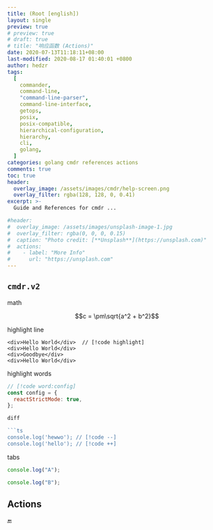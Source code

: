 ```yaml
---
title: (Root [english])
layout: single
preview: true
# preview: true
# draft: true
# title: "响应函数 (Actions)"
date: 2020-07-13T11:18:11+08:00
last-modified: 2020-08-17 01:40:01 +0800
author: hedzr
tags:
  [
    commander,
    command-line,
    "command-line-parser",
    command-line-interface,
    getops,
    posix,
    posix-compatible,
    hierarchical-configuration,
    hierarchy,
    cli,
    golang,
  ]
categories: golang cmdr references actions
comments: true
toc: true
header:
  overlay_image: /assets/images/cmdr/help-screen.png
  overlay_filter: rgba(128, 128, 0, 0.41)
excerpt: >-
  Guide and References for cmdr ...

#header:
#  overlay_image: /assets/images/unsplash-image-1.jpg
#  overlay_filter: rgba(0, 0, 0, 0.15)
#  caption: "Photo credit: [**Unsplash**](https://unsplash.com)"
#  actions:
#    - label: "More Info"
#      url: "https://unsplash.com"
---
```


## `cmdr.v2`

math

```math
c = \pm\sqrt{a^2 + b^2}
```

highlight line

```tsx
<div>Hello World</div>  // [!code highlight]
<div>Hello World</div>
<div>Goodbye</div>
<div>Hello World</div>
```

highlight words

````js
// [!code word:config]
const config = {
  reactStrictMode: true,
};

diff

```ts
console.log('hewwo'); // [!code --]
console.log('hello'); // [!code ++]
````

tabs

```ts tab="Tab 1"
console.log("A");
```

```ts tab="Tab 2"
console.log("B");
```

## Actions

🔚
